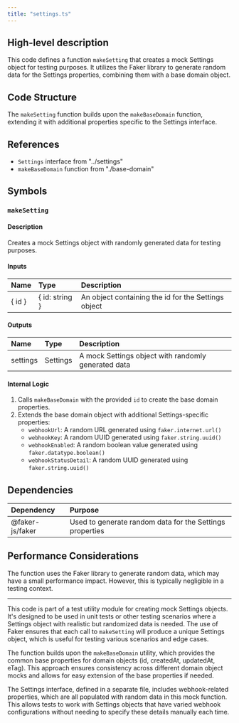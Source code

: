 ```yaml
---
title: "settings.ts"
---
```


## High-level description
This code defines a function `makeSetting` that creates a mock Settings object for testing purposes. It utilizes the Faker library to generate random data for the Settings properties, combining them with a base domain object.

## Code Structure
The `makeSetting` function builds upon the `makeBaseDomain` function, extending it with additional properties specific to the Settings interface.

## References
- `Settings` interface from "../settings"
- `makeBaseDomain` function from "./base-domain"

## Symbols

### `makeSetting`
#### Description
Creates a mock Settings object with randomly generated data for testing purposes.

#### Inputs
| Name | Type | Description |
|:-----|:-----|:------------|
| \{ id \} | \{ id: string \} | An object containing the id for the Settings object |

#### Outputs
| Name | Type | Description |
|:-----|:-----|:------------|
| settings | Settings | A mock Settings object with randomly generated data |

#### Internal Logic
1. Calls `makeBaseDomain` with the provided `id` to create the base domain properties.
2. Extends the base domain object with additional Settings-specific properties:
   - `webhookUrl`: A random URL generated using `faker.internet.url()`
   - `webhookKey`: A random UUID generated using `faker.string.uuid()`
   - `webhookEnabled`: A random boolean value generated using `faker.datatype.boolean()`
   - `webhookStatusDetail`: A random UUID generated using `faker.string.uuid()`

## Dependencies
| Dependency | Purpose |
|:-----------|:--------|
| @faker-js/faker | Used to generate random data for the Settings properties |

## Performance Considerations
The function uses the Faker library to generate random data, which may have a small performance impact. However, this is typically negligible in a testing context.

___

This code is part of a test utility module for creating mock Settings objects. It's designed to be used in unit tests or other testing scenarios where a Settings object with realistic but randomized data is needed. The use of Faker ensures that each call to `makeSetting` will produce a unique Settings object, which is useful for testing various scenarios and edge cases.

The function builds upon the `makeBaseDomain` utility, which provides the common base properties for domain objects (id, createdAt, updatedAt, eTag). This approach ensures consistency across different domain object mocks and allows for easy extension of the base properties if needed.

The Settings interface, defined in a separate file, includes webhook-related properties, which are all populated with random data in this mock function. This allows tests to work with Settings objects that have varied webhook configurations without needing to specify these details manually each time.
